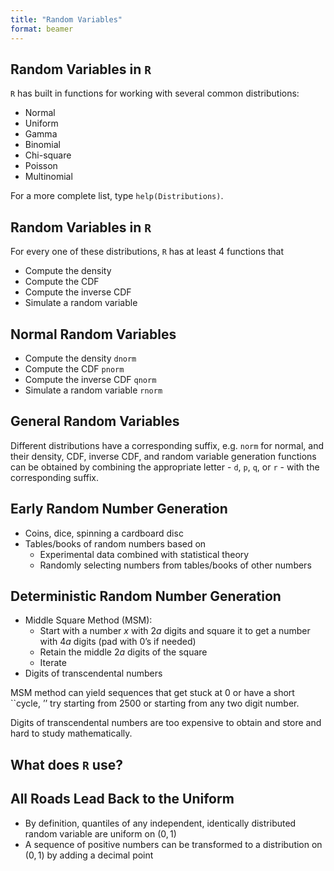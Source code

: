 ```yaml
---
title: "Random Variables"
format: beamer
---
```


## Random Variables in `R`

`R` has built in functions for working with several common distributions:

- Normal
- Uniform
- Gamma
- Binomial
- Chi-square
- Poisson
- Multinomial

For a more complete list, type `help(Distributions)`.


## Random Variables in `R`

For every one of these distributions, `R` has at least 4 functions that 

- Compute the density
- Compute the CDF
- Compute the inverse CDF
- Simulate a random variable

## Normal Random Variables

- Compute the density `dnorm`
- Compute the CDF `pnorm`
- Compute the inverse CDF `qnorm`
- Simulate a random variable `rnorm`

## General Random Variables

Different distributions have a corresponding suffix, e.g. `norm` for normal, and their density, CDF, inverse CDF, and random variable generation functions can be obtained by combining the appropriate letter - `d`, `p`, `q`, or `r` - with the corresponding suffix.

## Early Random Number Generation

- Coins, dice, spinning a cardboard disc
- Tables/books of random numbers based on
  * Experimental data combined with statistical theory 
  * Randomly selecting numbers from tables/books of other numbers

## Deterministic Random Number Generation

- Middle Square Method (MSM):
  * Start with a number $x$ with $2a$ digits and square it to get a number with $4a$ digits (pad with $0$'s if needed)
  * Retain the middle $2a$ digits of the square
  * Iterate
- Digits of transcendental numbers

MSM method can yield sequences that get stuck at $0$ or have a short ``cycle, '' try starting from $2500$ or starting from any two digit number.

Digits of transcendental numbers are too expensive to obtain and store and hard to study mathematically.


## What does `R` use?




## All Roads Lead Back to the Uniform

- By definition, quantiles of any independent, identically distributed random variable are uniform on $\left(0, 1\right)$
- A sequence of positive numbers can be transformed to a distribution on $\left(0, 1\right)$ by adding a decimal point







